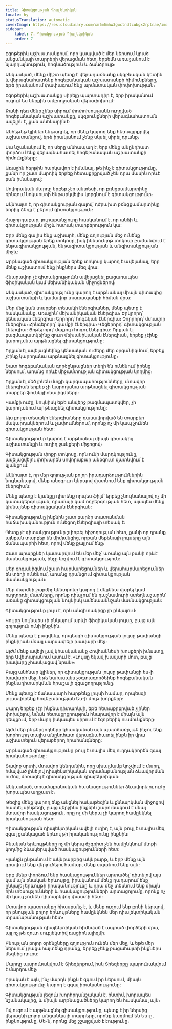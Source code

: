 ```yaml
---
title: Գիտակցության Դիալեկտիկան
locale: hy
statusTranslation: automatic
coverImage: https://res.cloudinary.com/xmfm6mhw3gwctndtcubgx2rptnae/image/upload/v1741354419/small_cover_la_gran_rebelion_28716e29d2.webp
sidebar:
    label: 7. Գիտակցության Դիալեկտիկան
    order: 7
---
```

Էզոթերիկ աշխատանքում, որը կապված է մեր ներսում կրած անցանկալի տարրերի վերացման հետ, երբեմն առաջանում է նյարդայնություն, հոգնածություն և ձանձրույթ։

Անկասկած, մենք միշտ պետք է վերադառնանք սկզբնական կետին և վերագնահատենք հոգեբանական աշխատանքի հիմունքները, եթե իրականում փափագում ենք արմատական փոփոխության։

Էզոթերիկ աշխատանքը սիրելը պարտադիր է, երբ իրականում ուզում ես ներքին ամբողջական վերափոխում։

Քանի դեռ մենք չենք սիրում փոփոխությանն ուղղված հոգեբանական աշխատանքը, սկզբունքների վերագնահատումն ավելին է, քան անհնարին է։

Անհեթեթ կլիներ ենթադրել, որ մենք կարող ենք հետաքրքրվել աշխատանքով, եթե իրականում չենք սկսել սիրել դրանք։

Սա նշանակում է, որ սերը անհապաղ է, երբ մենք անընդհատ փորձում ենք վերագնահատել հոգեբանական աշխատանքի հիմունքները:

Առաջին հերթին հարկավոր է իմանալ, թե ինչ է գիտակցությունը, քանի որ շատ մարդիկ երբեք հետաքրքրված չեն դրա մասին որևէ բան իմանալով:

Սովորական մարդը երբեք չէր անտեսի, որ բռնցքամարտիկը ռինգում նոկաուտի ենթարկվելիս կորցնում է գիտակցությունը։

Ակնհայտ է, որ գիտակցության գալով՝ դժբախտ բռնցքամարտիկը նորից ձեռք է բերում գիտակցություն։

Հաջորդաբար, յուրաքանչյուրը հասկանում է, որ անձի և գիտակցության միջև հստակ տարբերություն կա:

Երբ մենք գալիս ենք աշխարհ, մենք գոյության մեջ ունենք գիտակցության երեք տոկոսը, իսկ իննսունյոթ տոկոսը բաժանվում է ենթագիտակցության, ենթագիտակցության և անգիտակցության միջև:

Արթնացած գիտակցության երեք տոկոսը կարող է ավելանալ, երբ մենք աշխատում ենք ինքներս մեզ վրա:

Հնարավոր չէ գիտակցությունն ավելացնել բացառապես ֆիզիկական կամ մեխանիկական միջոցներով։

Անկասկած, գիտակցությունը կարող է արթնանալ միայն գիտակից աշխատանքի և կամավոր տառապանքի հիման վրա։

Մեր մեջ կան տարբեր տեսակի էներգիաներ, մենք պետք է հասկանանք. Առաջին՝ մեխանիկական էներգիա։ Երկրորդ՝ կենսական էներգիա։ Երրորդ՝ հոգեկան էներգիա։ Չորրորդ՝ մտավոր էներգիա։ Հինգերորդ՝ կամքի էներգիա։ Վեցերորդ՝ գիտակցության էներգիա։ Յոթերորդ՝ մաքուր հոգու էներգիա։ Որքան էլ բազմապատկեինք զուտ մեխանիկական էներգիան, երբեք չէինք կարողանա արթնացնել գիտակցությունը։

Որքան էլ ավելացնեինք կենսական ուժերը մեր օրգանիզմում, երբեք չէինք կարողանա արթնացնել գիտակցությունը։

Շատ հոգեբանական գործընթացներ տեղի են ունենում իրենց ներսում, առանց որևէ միջամտության գիտակցության կողմից։

Որքան էլ մեծ լինեն մտքի կարգապահությունները, մտավոր էներգիան երբեք չի կարողանա արթնացնել գիտակցության տարբեր ֆունկցիոնալիզմները:

Կամքի ուժը, նույնիսկ եթե անվերջ բազմապատկվեր, չի կարողանում արթնացնել գիտակցությունը:

Այս բոլոր տեսակի էներգիաները դասավորված են տարբեր մակարդակներում և չափումներում, որոնք ոչ մի կապ չունեն գիտակցության հետ:

Գիտակցությունը կարող է արթնանալ միայն գիտակից աշխատանքի և ուղիղ ջանքերի միջոցով։

Գիտակցության փոքր տոկոսը, որն ունի մարդկությունը, ավելացվելու փոխարեն սովորաբար անօգուտ վատնվում է կյանքում:

Ակնհայտ է, որ մեր գոյության բոլոր իրադարձություններին նույնանալով, մենք անօգուտ կերպով վատնում ենք գիտակցության էներգիան:

Մենք պետք է կյանքը դիտենք որպես ֆիլմ՝ երբեք չնույնանալով ոչ մի կատակերգության, դրամայի կամ ողբերգության հետ, այսպես մենք կխնայենք գիտակցական էներգիան:

Գիտակցությունը ինքնին շատ բարձր տատանման հաճախականություն ունեցող էներգիայի տեսակ է:

Պետք չէ գիտակցությունը շփոթել հիշողության հետ, քանի որ դրանք այնքան տարբեր են միմյանցից, որքան մեքենայի լույսերը այն ճանապարհի հետ, որով մենք քայլում ենք։

Շատ արարքներ կատարվում են մեր մեջ՝ առանց այն բանի որևէ մասնակցության, ինչը կոչվում է գիտակցություն:

Մեր օրգանիզմում շատ հարմարեցումներ և վերահարմարեցումներ են տեղի ունենում, առանց դրանցում գիտակցության մասնակցության:

Մեր մարմնի շարժիչ կենտրոնը կարող է մեքենա վարել կամ ուղղորդել մատները, որոնք դիպչում են դաշնամուրի ստեղնաշարին՝ առանց գիտակցության նույնիսկ ամենաաննշան մասնակցության:

Գիտակցությունը լույս է, որն անգիտակիցը չի ընկալում։

Կույրը նույնպես չի ընկալում արևի ֆիզիկական լույսը, բայց այն գոյություն ունի ինքնին։

Մենք պետք է բացվենք, որպեսզի գիտակցության լույսը թափանցի ինքնիրան մռայլ սարսափելի խավարի մեջ։

Այժմ մենք ավելի լավ կհասկանանք Հովհաննեսի խոսքերի իմաստը, երբ Ավետարանում ասում է. «Լույսը եկավ խավարի մոտ, բայց խավարը չհասկացավ նրան»։

Բայց անհնար կլիներ, որ գիտակցության լույսը թափանցի ես-ի խավարի մեջ, եթե նախապես չօգտագործեինք հոգեբանական ինքնադիտարկման հրաշալի զգացողությունը։

Մենք պետք է ճանապարհ հարթենք լույսի համար, որպեսզի լուսավորենք հոգեբանության Ես-ի մութ խորքերը։

Մարդ երբեք չէր ինքնադիտարկվի, եթե հետաքրքրված չլիներ փոխվելով, նման հետաքրքրություն հնարավոր է միայն այն դեպքում, երբ մարդ իսկապես սիրում է էզոթերիկ ուսմունքները։

Այժմ մեր ընթերցողները կհասկանան այն պատճառը, թե ինչու ենք խորհուրդ տալիս անընդհատ վերագնահատել ինքն իր վրա աշխատելուն վերաբերող հրահանգները:

Արթնացած գիտակցությունը թույլ է տալիս մեզ ուղղակիորեն զգալ իրականությունը։

Ցավոք սրտի, մտավոր կենդանին, որը սխալմամբ կոչվում է մարդ, հմայված լինելով դիալեկտիկական տրամաբանության ձևավորման ուժով, մոռացել է գիտակցության դիալեկտիկան:

Անկասկած, տրամաբանական հասկացություններ ձևավորելու ուժը խորապես աղքատ է։

Թեզից մենք կարող ենք անցնել հակաթեզին և քննարկման միջոցով հասնել սինթեզի, բայց վերջինս ինքնին շարունակում է մնալ մտավոր հասկացություն, որը ոչ մի կերպ չի կարող համընկնել իրականության հետ:

Գիտակցության դիալեկտիկան ավելի ուղիղ է, այն թույլ է տալիս մեզ զգալ ցանկացած երևույթի իրականությունը ինքնին։

Բնական երևույթները ոչ մի կերպ ճշգրիտ չեն համընկնում մտքի կողմից ձևակերպված հասկացությունների հետ:

Կյանքն ընթանում է ակնթարթից ակնթարթ, և երբ մենք այն գրավում ենք վերլուծելու համար, մենք սպանում ենք այն։

Երբ մենք փորձում ենք հասկացություններ արտածել՝ դիտելով այս կամ այն բնական երևույթը, իրականում մենք դադարում ենք ընկալել երևույթի իրականությունը և դրա մեջ տեսնում ենք միայն հին տեսությունների և հասկացությունների արտացոլումը, որոնք ոչ մի կապ չունեն դիտարկվող փաստի հետ:

Մտավոր պատրանքը հիասքանչ է, և մենք ուզում ենք բռնի կերպով, որ բնության բոլոր երևույթները համընկնեն մեր դիալեկտիկական տրամաբանության հետ։

Գիտակցության դիալեկտիկան հիմնված է ապրած փորձերի վրա, այլ ոչ թե զուտ սուբյեկտիվ ռացիոնալիզմի։

Բնության բոլոր օրենքները գոյություն ունեն մեր մեջ, և եթե մեր ներսում չբացահայտենք դրանք, երբեք չենք բացահայտի ինքներս մեզնից դուրս։

Մարդը պարունակվում է Տիեզերքում, իսկ Տիեզերքը պարունակվում է մարդու մեջ։

Իրական է այն, ինչ մարդն ինքն է զգում իր ներսում, միայն գիտակցությունը կարող է զգալ իրականությունը։

Գիտակցության լեզուն խորհրդանշական է, ինտիմ, խորապես նշանակալից, և միայն արթնացածները կարող են հասկանալ այն։

Ով ուզում է արթնացնել գիտակցությունը, պետք է իր ներսից վերացնի բոլոր անցանկալի տարրերը, որոնք կազմում են Ես-ը, ինքնությունը, Մե-ն, որոնց մեջ շշալցված է էությունը։
